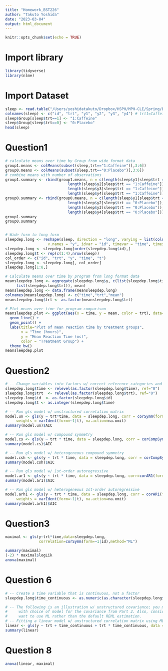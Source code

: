 ```yaml
---
title: "Homework_BST226"
author: "Takuto Yoshida"
date: "2023-03-04"
output: html_document
---
```


```r
knitr::opts_chunk$set(echo = TRUE)
```

# Import library
```r
library(tidyverse)
library(nlme)
```

# Import Dataset
```r
sleep <- read.table("/Users/yoshidatakuto/Dropbox/HSPH/MPH-CLE/Spring/BST226/Homework/Assignment4/sleepdep.txt")
colnames(sleep) <- c("id", "trt", "y1", "y2", "y3", "y4") # trt1=Caffeine, trt0=Placebo
sleep$Group[sleep$trt==1] <- "1:Caffeine"
sleep$Group[sleep$trt==0] <- "0:Placebo"
head(sleep)
```
# Question1
```r

# calculate means over time by Group from wide format data
group1.means <- colMeans(subset(sleep,trt=="1:Caffeine")[,3:6])
group0.means <- colMeans(subset(sleep,trt=="0:Placebo")[,3:6])
# combine means with number of observations
group1.summary <- rbind(group1.means, n = c(length(sleep$y1[sleep$trt == "1:Caffeine"]),
                            length(sleep$y2[sleep$trt == "1:Caffeine"]),
                            length(sleep$y3[sleep$trt == "1:Caffeine"]),
                            length(sleep$y4[sleep$trt == "1:Caffeine"])))
group0.summary <- rbind(group0.means, n = c(length(sleep$y1[sleep$trt == "0:Placebo"]),
                            length(sleep$y2[sleep$trt == "0:Placebo"]),
                            length(sleep$y3[sleep$trt == "0:Placebo"]),
                            length(sleep$y4[sleep$trt == "0:Placebo"])))
group1.summary
group0.summary


# Wide form to long form
sleepdep.long <- reshape(sleep, direction = "long", varying = list(colnames(sleep)[3:6]), 
                   v.names = "y", idvar = "id", timevar = "time", times = c(0, 12, 24, 36))
sleepdep.long <- sleepdep.long[order(sleepdep.long$id),]
sleepdep.long$t <- rep(c(1:4),nrow(sleep))
col_order <- c("id", "trt", "y", "time", "t")
sleepdep.long <- sleepdep.long[, col_order]
sleepdep.long[1:8,]
```

```r
# Calculate means over time by program from long format data
meansleepdep.long <- aggregate(sleepdep.long$y, c(list(sleepdep.long$time), 
     list(sleepdep.long$trt)), mean)
meansleepdep.long <- data.frame(meansleepdep.long)
colnames(meansleepdep.long) <- c("time","trt","mean")
meansleepdep.long$trt <- as.factor(meansleepdep.long$trt)

# Plot means over time for program comparison
meansleepdep.plot <- ggplot(aes(x = time, y = mean, color = trt), data=meansleepdep.long) +
  geom_line() + 
  geom_point() + 
  labs(title="Plot of mean reaction time by treatment groups",
       x = "Time (hours)", 
       y = "Mean Reaction Time (ms)",
       color = "Treatment Group") +
  theme_bw()
meansleepdep.plot
```
# Question2
```r
# -- Change variables into factors w/ correct reference categories and create “position” variable
sleepdep.long$time <- relevel(as.factor(sleepdep.long$time), ref="0")
sleepdep.long$trt  <- relevel(as.factor(sleepdep.long$trt), ref="0")
sleepdep.long$id  <- as.factor(sleepdep.long$id)
sleepdep.long$t <- as.integer(sleepdep.long$time)

# -- Run gls model w/ unstructured correlation matrix
model.un <- gls(y ~ trt*time, data = sleepdep.long, corr = corSymm(form=~t | id), 
     weights = varIdent(form=~1|t), na.action=na.omit)
summary(model.un)$AIC

# -- Run gls model w/ compound symmetry
model.cs <- gls(y ~ trt * time, data = sleepdep.long, corr = corCompSymm(form=~1 | id),na.action=na.omit)
summary(model.cs)$AIC

# -- Run gls model w/ heterogeneous compound symmetry
model.csh <- gls(y ~ trt * time, data = sleepdep.long, corr = corCompSymm(form=~1|id), weights = varIdent(form=~1|t), na.action=na.omit)
summary(model.csh)$AIC

# -- Run gls model w/ 1st-order autoregressive
model.ar1 <- gls(y ~ trt * time, data = sleepdep.long, corr=corAR1(form=~1|id), na.action=na.omit)
summary(model.ar1)$AIC

# -- Run gls model w/ heterogeneous 1st-order autoregressive
model.arh1 <- gls(y ~ trt * time, data = sleepdep.long, corr = corAR1(form=~1 | id), 
     weights = varIdent(form=~1|t), na.action=na.omit)
summary(model.arh1)$AIC
```

# Question3
```r
maximal <- gls(y~trt*time,data=sleepdep.long,
               correlation=corSymm(form=~1|id),method="ML")

summary(maximal)
(-2) * maximal$logLik
anova(maximal)
```



# Question 6
```r
# -- Create a time variable that is continuous, not a factor
sleepdep.long$time_continuous <- as.numeric(as.character(sleepdep.long$time))

# -- The following is an illustration w/ unstructured covariance; you may need to replace 
#     with choice of model for the covariance from Part 2. Also, consider when you might
#     want to use ML rather than the default REML estimation.
# -- Fitting a linear model w/ unstructured correlation matrix using ML instead of REML
linear <- gls(y ~ trt + time_continuous + trt * time_continuous, data = sleepdep.long, corr = corSymm(form=~1 | id), method = "ML", na.action=na.omit)
summary(linear)
```

# Question 8
```r
anova(linear, maximal)
```

